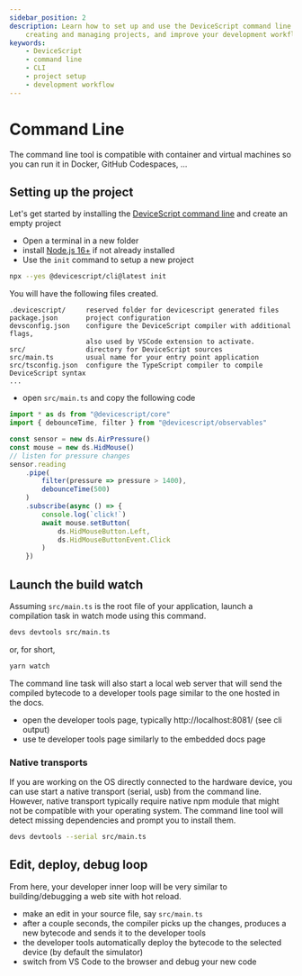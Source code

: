 ```yaml
---
sidebar_position: 2
description: Learn how to set up and use the DeviceScript command line tool for
    creating and managing projects, and improve your development workflow.
keywords:
    - DeviceScript
    - command line
    - CLI
    - project setup
    - development workflow
---
```


# Command Line

The command line tool is compatible with container and virtual machines so you can run it
in Docker, GitHub Codespaces, ...

## Setting up the project

Let's get started by installing the [DeviceScript command line](/api/cli) and create an empty project

-   Open a terminal in a new folder
-   install [Node.js 16+](https://nodejs.org/en/download/) if not already installed
-   Use the `init` command to setup a new project

```bash
npx --yes @devicescript/cli@latest init
```

You will have the following files created.

```
.devicescript/     reserved folder for devicescript generated files
package.json       project configuration
devsconfig.json    configure the DeviceScript compiler with additional flags,
                   also used by VSCode extension to activate.
src/               directory for DeviceScript sources
src/main.ts        usual name for your entry point application
src/tsconfig.json  configure the TypeScript compiler to compile DeviceScript syntax
...
```

-   open `src/main.ts` and copy the following code

```ts title="src/main.ts"
import * as ds from "@devicescript/core"
import { debounceTime, filter } from "@devicescript/observables"

const sensor = new ds.AirPressure()
const mouse = new ds.HidMouse()
// listen for pressure changes
sensor.reading
    .pipe(
        filter(pressure => pressure > 1400),
        debounceTime(500)
    )
    .subscribe(async () => {
        console.log(`click!`)
        await mouse.setButton(
            ds.HidMouseButton.Left,
            ds.HidMouseButtonEvent.Click
        )
    })
```

## Launch the build watch

Assuming `src/main.ts` is the root file of your application,
launch a compilation task in watch mode using this command.

```bash
devs devtools src/main.ts
```

or, for short,

```bash
yarn watch
```

The command line task will also start a local web server that will send the compiled bytecode
to a developer tools page similar to the one hosted in the docs.

-   open the developer tools page, typically http://localhost:8081/ (see cli output)
-   use te developer tools page similarly to the embedded docs page

### Native transports

If you are working on the OS directly connected to the hardware device,
you can use start a native transport (serial, usb) from the command line.
However, native transport typically require native npm module that might not be compatible
with your operating system. The command line tool will detect missing dependencies
and prompt you to install them.

```bash
devs devtools --serial src/main.ts
```

## Edit, deploy, debug loop

From here, your developer inner loop will be very similar to building/debugging a web site with hot reload.

-   make an edit in your source file, say `src/main.ts`
-   after a couple seconds, the compiler picks up the changes, produces a new bytecode and sends it to the developer tools
-   the developer tools automatically deploy the bytecode to the selected device (by default the simulator)
-   switch from VS Code to the browser and debug your new code
